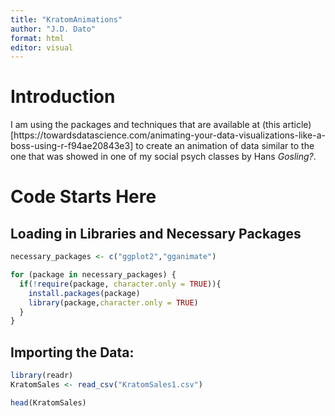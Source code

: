 ```yaml
---
title: "KratomAnimations"
author: "J.D. Dato"
format: html
editor: visual
---
```


# Introduction

I am using the packages and techniques that are available at (this article)\[https://towardsdatascience.com/animating-your-data-visualizations-like-a-boss-using-r-f94ae20843e3\] to create an animation of data similar to the one that was showed in one of my social psych classes by Hans *Gosling?*.

# Code Starts Here

## Loading in Libraries and Necessary Packages

```r
necessary_packages <- c("ggplot2","gganimate")

for (package in necessary_packages) {
  if(!require(package, character.only = TRUE)){
    install.packages(package)
    library(package,character.only = TRUE)
  }
}
```

## Importing the Data:

```r
library(readr)
KratomSales <- read_csv("KratomSales1.csv")

```

```r
head(KratomSales)
```
